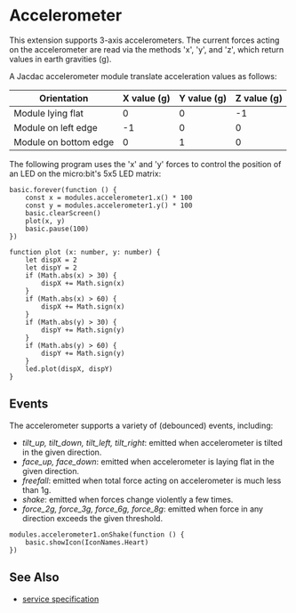 # Accelerometer

This extension supports 3-axis accelerometers. 
The current forces acting on the accelerometer are 
read via the methods 'x', 'y', and 'z', which return
values in earth gravities (g).

A Jacdac accelerometer module translate acceleration values as follows:

| Orientation           	| X value (g) 	| Y value (g) 	| Z value (g) 	|
|-----------------------	|-------------	|-------------	|-------------	|
| Module lying flat     	| 0           	| 0           	| -1          	|
| Module on left edge   	| -1          	| 0           	| 0           	|
| Module on bottom edge 	| 0           	| 1           	| 0           	|

The following program uses the 'x' and 'y' forces to control the position
of an LED on the micro:bit's 5x5 LED matrix:

```blocks
basic.forever(function () {
    const x = modules.accelerometer1.x() * 100
    const y = modules.accelerometer1.y() * 100
    basic.clearScreen()
    plot(x, y)
    basic.pause(100)
})

function plot (x: number, y: number) {
    let dispX = 2
    let dispY = 2
    if (Math.abs(x) > 30) {
        dispX += Math.sign(x)
    }
    if (Math.abs(x) > 60) {
        dispX += Math.sign(x)
    }
    if (Math.abs(y) > 30) {
        dispY += Math.sign(y)
    }
    if (Math.abs(y) > 60) {
        dispY += Math.sign(y)
    }
    led.plot(dispX, dispY)
}
```

## Events

The accelerometer supports a variety of (debounced) events, including:
- *tilt_up, tilt_down, tilt_left, tilt_right*:  emitted when accelerometer is tilted in the given direction.
- *face_up, face_down*: emitted when accelerometer is laying flat in the given direction.
- *freefall*: emitted when total force acting on accelerometer is much less than 1g.
- *shake*: emitted when forces change violently a few times.
- *force_2g, force_3g, force_6g, force_8g*: emitted when force in any direction exceeds the given threshold.

```blocks
modules.accelerometer1.onShake(function () {
    basic.showIcon(IconNames.Heart)
})
```
## See Also

- [service specification](/services/accelerometer/)
